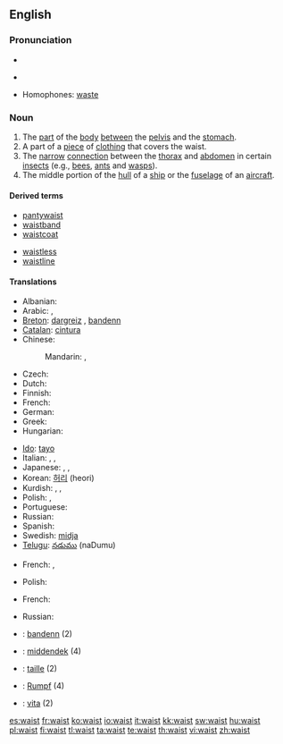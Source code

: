 {{wikipedia|dab=waist (disambiguation)|waist}}
==English==

===Pronunciation===
* {{IPA|/weɪst/}}
* {{audio|en-us-waist.ogg|Audio (US)}}
*: {{rhymes|eɪst}}
* Homophones: [[waste]]

===Noun===
{{en-noun}}

# The [[part]] of the [[body]] [[between]] the [[pelvis]] and the [[stomach]].
# A part of a [[piece]] of [[clothing]] that covers the waist.
# The [[narrow]] [[connection]] between the [[thorax]] and [[abdomen]] in certain [[insect]]s (e.g., [[bee]]s, [[ant]]s and [[wasp]]s).
# The middle portion of the [[hull]] of a [[ship]] or the [[fuselage]] of an [[aircraft]].

====Derived terms====
{{rel-top|terms derived from waist}}
* [[pantywaist]]
* [[waistband]]
* [[waistcoat]]
{{rel-mid}}
* [[waistless]]
* [[waistline]]
{{rel-bottom}}

====Translations====
{{trans-top|part of the body between the pelvis and the stomach}}
* Albanian: {{t+|sq|bel|m|xs=Albanian}}
* Arabic: {{t|ar|خصر|m|tr=khaSr|sc=Arab}},  {{t|ar|وسط|m|tr=wasaT|sc=Arab}}
* [[Breton]]: [[dargreiz]] {{m}}, [[bandenn]] {{f}}
* [[Catalan]]: [[cintura]] {{f}}
* Chinese:
*: Mandarin: {{t-|cmn|腰|tr=yāo|sc=Hani|xs=Mandarin}},  {{t|cmn|腰部|tr=yāobù|sc=Hani|xs=Mandarin}}
* Czech: {{t-|cs|pas|m}}
* Dutch: {{t+|nl|middel|n}}
* Finnish: {{t+|fi|vyötärö}}
* French: {{t+|fr|taille|f}}
* German: {{t+|de|Taille|f}}
* Greek: {{t+|el|μέση|f|sc=Grek}}
* Hungarian: {{t+|hu|derék}}
{{trans-mid}}
* [[Ido]]: [[tayo]]
* Italian: {{t+|it|vita|f}}, {{t+|it|cintura|f}}, {{t+|it|cintola|f}}
* Japanese: {{t|ja|胴のくびれ|tr=どうのくびれ, dō-no kubire|sc=Jpan}}, {{t|ja|腰部|tr=ようぶ, yōbu|sc=Jpan}},  {{t|ja|胴回り|tr=どうまわり, dōmawari|sc=Jpan}}
* Korean: [[허리]] (heori)
* Kurdish: {{t+|ku|navteng|f}}, {{t+|ku|newq|f}}, {{t+|ku|که‌مه‌ر|sc=ku-Arab}}
* Polish: {{t-|pl|talia|f}}, {{t-|pl|pas|m}}
* Portuguese: {{t+|pt|cintura|f}}
* Russian: {{t+|ru|талия|f|tr=tálija|sc=Cyrl}}
* Spanish: {{t+|es|cintura|f}}
* Swedish: [[midja]]
* [[Telugu]]: [[నడుము]] (naDumu)
{{trans-bottom}}

{{trans-top|a part of a piece of clothing that covers the waist}}
* French: {{t+|fr|taille|f}}, {{t+|fr|ceinture|f}}
{{trans-mid}}
* Polish: {{t-|pl|pas|m}}
{{trans-bottom}}

{{trans-top|the narrow connection between the thorax and abdomen in certain insects}}
* French: {{t+|fr|taille|f}}
{{trans-mid}}
{{trans-bottom}}

{{trans-top|the middle portion of the hull of a ship or the fuselage of an aircraft}}
* Russian: {{t+|ru|шкафут|m|sc=Cyrl}}
{{trans-mid}}
{{trans-bottom}}

{{checktrans-top}}
* {{ttbc|Breton}}: [[bandenn]] {{f}} (2)
* {{ttbc|Dutch}}: [[middendek]] {{n}} (4)
* {{ttbc|French}}: [[taille]] {{f}} (2)
* {{ttbc|German}}: [[Rumpf]] {{m}} (4)
* {{ttbc|Italian}}: [[vita#Italian|vita]] {{f}} (2)
{{checktrans-bottom}}

[[es:waist]]
[[fr:waist]]
[[ko:waist]]
[[io:waist]]
[[it:waist]]
[[kk:waist]]
[[sw:waist]]
[[hu:waist]]
[[pl:waist]]
[[fi:waist]]
[[tl:waist]]
[[ta:waist]]
[[te:waist]]
[[th:waist]]
[[vi:waist]]
[[zh:waist]]
